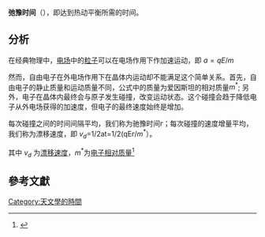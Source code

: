 {{Otheruses|subject=热动平衡所需的弛豫时间|other=核磁共振的弛緩|弛緩 (核磁共振)}}

'''弛豫时间'''（{{lang|en|Relaxation Time}}），即达到热动平衡所需的时间。

== 分析 ==
在经典物理中，[[电场|电场]]中的[[粒子|粒子]]可以在电场作用下作加速运动，即 <math>a=qE/m</math>

然而，自由电子在外电场作用下在晶体内运动却不能满足这个简单关系。首先，自由电子的静止质量和运动质量不同，公式中的质量为爱因斯坦的相对质量<math>m^*</math>; 另外，电子在晶体内最终会与原子发生碰撞，改变运动状态。这个碰撞会趋于降低电子从外电场获得的加速度，但电子的最终速度始终是增加。

每次碰撞之间的时间间隔平均，我们称为驰豫时间г；每次碰撞的速度增量平均，我们称为漂移速度，即
<math>v_{d}</math>=1/2at=1/2(qEг/<math>m^*</math>）。

其中 <math>v_{d}</math> 为[[漂移速度|漂移速度]]，<math>m^*</math>为[[电子相对质量|电子相对质量]]<ref>{{cite book | last = Green | first = Martin.A | authorlink = | coauthors = | title = Solar Cell-operation principles,technology and system applications | publisher = the Universiity of New South Wales | date = 1998-12 | location = Australia | pages = 34-35 | url = | doi = | id = | isbn = 0138222703 }}</ref>

== 參考文獻 ==
{{reflist}}

{{Standard-stub}}
[[Category:天文學的時間|Category:天文學的時間]]